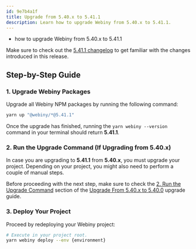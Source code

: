 ```yaml
---
id: 9e7b4a1f
title: Upgrade from 5.40.x to 5.41.1
description: Learn how to upgrade Webiny from 5.40.x to 5.41.1.
---
```



<Alert type="success" title="What you’ll learn">

- how to upgrade Webiny from 5.40.x to 5.41.1

</Alert>

<Alert type="info">

Make sure to check out the [5.41.1 changelog](./changelog) to get familiar with the changes introduced in this release.

</Alert>

## Step-by-Step Guide

### 1. Upgrade Webiny Packages

Upgrade all Webiny NPM packages by running the following command:

```bash
yarn up "@webiny/*@5.41.1"
```

Once the upgrade has finished, running the `yarn webiny --version` command in your terminal should return **5.41.1**.

### 2. Run the Upgrade Command (If Upgrading from 5.40.x)

In case you are upgrading to **5.41.1** from **5.40.x**, you must upgrade your project. Depending on your project, you might also need to perform a couple of manual steps.

Before proceeding with the next step, make sure to check the [2. Run the Upgrade Command](/docs/release-notes/5.40.0/upgrade-guide#2-run-the-upgrade-command) section of the [Upgrade From 5.40.x to 5.40.0](/docs/release-notes/5.40.0/upgrade-guide) upgrade guide.

### 3. Deploy Your Project

Proceed by redeploying your Webiny project:

```bash
# Execute in your project root.
yarn webiny deploy --env {environment}
```

<AdditionalNotes />
